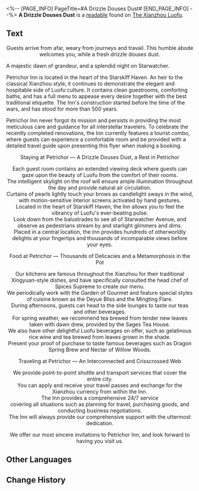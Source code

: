 <%-- [PAGE_INFO]
PageTitle=#A Drizzle Douses Dust#
[END_PAGE_INFO] --%>
{{Readable Infobox
|id           = 118
|partIds      = 190260
|title        = 
|image        = Item Xianzhou Parchment.png
|world        = The Xianzhou Luofu
|parts        = 1
|author       = <!--to be added-->
|description  = An advertisement for the famous lodging in Starskiff Haven &mdash; Petrichor Inn.
|part1        = A Drizzle Douses Dust
|source1      = {{cx|Source missing}}
|characters   = 
|factions     = 
}}
'''A Drizzle Douses Dust''' is a [[readable]] found on [[The Xianzhou Luofu]].
<!--
==Location==
{{Map Embed|<map name>|<marker id>}}
-->
==Text==
<div align="center">Guests arrive from afar, weary from journeys and travail. This humble abode welcomes you, while a fresh drizzle douses dust.</div>

A majestic dawn of grandeur, and a splendid night on Starwatcher.

Petrichor Inn is located in the heart of the Starskiff Haven. An heir to the classical Xianzhou style, it continues to demonstrate the elegant and hospitable side of Luofu culture. It contains clean guestrooms, comforting baths, and has a full menu to appease every desire together with the best traditional etiquette. The Inn's construction started before the time of the wars, and has stood for more than 500 years.

Petrichor Inn never forgot its mission and persists in providing the most meticulous care and guidance for all interstellar travelers. To celebrate the recently completed renovations, the Inn currently features a tourist combo, where guests can experience a comfortable room and be provided with a detailed travel guide upon presenting this flyer when making a booking.

<div align="center">Staying at Petrichor &mdash; A Drizzle Douses Dust, a Rest in Petrichor

Each guest room contains an extended viewing deck where guests can gaze upon the beauty of Luofu from the comfort of their rooms.<br />
The intelligent skylight on the roof will ensure ample illumination throughout the day and provide natural air circulation.<br />
Curtains of pearls lightly touch your brows as candlelight sways in the wind, with motion-sensitive interior screens activated by hand gestures.<br />
Located in the heart of Starskiff Haven, the Inn allows you to feel the vibrancy of Luofu's ever-beating pulse.<br />
Look down from the balustrades to see all of Starwatcher Avenue, and observe as pedestrians stream by and starlight glimmers and dims.<br />
Placed in a central location, the Inn provides hundreds of otherworldly delights at your fingertips and thousands of incomparable views before your eyes.

Food at Petrichor &mdash; Thousands of Delicacies and a Metamorphosis in the Pot

Our kitchens are famous throughout the Xianzhou for their traditional Xingyuan-style dishes, and have specifically consulted the head chef of Spices Supreme to create our menu.<br />
We periodically work with the Garden of Gourmet and feature special styles of cuisine known as the Deyue Bliss and the Mingting Flare.<br />
During afternoons, guests can head to the side lounges to taste our teas and other beverages.<br />
For spring weather, we recommend tea brewed from tender new leaves taken with dawn drew, provided by the Sages Tea House.<br />
We also have other delightful Luofu beverages on offer, such as gelatinous rice wine and tea brewed from leaves grown in the shade.<br />
Present your proof of purchase to taste famous beverages such as Dragon Spring Brew and Nectar of Willow Woods.

Traveling at Petrichor &mdash; An Interconnected and Crisscrossed Web

We provide point-to-point shuttle and transport services that cover the entire city.<br />
You can apply and receive your travel passes and exchange for the Xianzhou currency from within the Inn.<br />
The Inn provides a comprehensive 24/7 service<br />
covering all situations such as planning for travel, purchasing goods, and conducting business negotiations.<br />
The Inn will always provide our comprehensive support with the uttermost dedication.

We offer our most sincere invitations to Petrichor Inn, and look forward to having you visit us.</div>

<!--
==Trivia==
* 
-->
==Other Languages==
{{Other Languages
|en   = A Drizzle Douses Dust
|zhs  = 轻雨浥尘
|zht  = 輕雨浥塵
|ja   = 軽雨、塵埃を浥す
|ko   = 가랑비에 씻겨나가는 먼지
|es   = Tierra mojada
|fr   = La bruine chasse la poussière
|ru   = Моросящий дождь и петрикор
|th   = ละอองฝุ่นในสายฝน
|vi   = Hạt Bụi Trong Mưa
|de   = Staubkörner im Nieselregen
|id   = Hujan Gerimis dan Debu
|pt   = Poeira Molhada de Chuva
}}

==Change History==
{{Change History|1.0}}